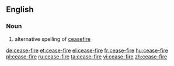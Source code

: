 ==English==
===Noun===
{{en-noun|head=[[cease]]-[[fire]]}}
# alternative spelling of [[ceasefire]]
[[de:cease-fire]]
[[et:cease-fire]]
[[el:cease-fire]]
[[fr:cease-fire]]
[[hu:cease-fire]]
[[pl:cease-fire]]
[[ru:cease-fire]]
[[ta:cease-fire]]
[[vi:cease-fire]]
[[zh:cease-fire]]
